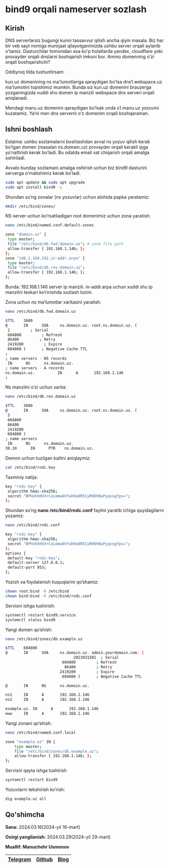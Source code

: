 
# bind9 orqali nameserver sozlash

## Kirish
DNS serverlarsiz bugungi kunni tassavvur qilish ancha qiyin masala. Biz har bir veb sayt nomiga murojaat qilayotganimizda ushbu server orqali aylanib o'tamiz. Dasturchilar tomonidan esa ko'p holatlarda yandex, cloudflare yoki provayder orqali dnslarni boshqarish imkoni bor. Ammo domenning o’zi orqali boshqarishchi?

Oddiyroq tilda tushuntirsam:

kun.uz domenining ns ma'lumotlariga qaraydigan bo'lsa dns1.webspace.uz ma'lumotini topishimiz mumkin. Bunda siz kun.uz domenini brauzerga yozganingizda xuddi shu domen ip manzili webspace dns serveri orqali aniqlanadi.

Mendagi manu.uz domenini qaraydigan bo’lsak unda s1.manu.uz yozuvini kuzatamiz. Ya’ni men dns serverni o’z domenim orqali boshqaraman.

## Ishni boshlash

<Callout type="info" emoji="">
Eslatma: ushbu sozlamalarni boshlashdan avval ns yozuv qilish kerak bo’lgan domen (masalan ns.domain.uz) provayder orqali kerakli ipga yo’naltirish kerak bo’ladi. Bu odatda email xat chiqarish orqali amalga oshiriladi.
</Callout>

Avvalo bunday sozlamani amalga oshirish uchun biz bind9 dasturini serverga o’rnatishimiz kerak bo’ladi.

```bash
sudo apt update && sudo apt upgrade
sudo apt install bind9 -y
```
Shundan so’ng zonalar (ns yozuvlar) uchun alohida papka yaratamiz:

```bash
mkdir /etc/bind/zones/
```

NS server uchun ko’rsatiladigan root domenimiz uchun zona yaratish:

```bash
nano /etc/bind/named.conf.default-zones
```

```bash filename="/etc/bind/named.conf.default-zones"
zone "domain.uz" {
 type master;
 file "/etc/bind/db.fwd.domain.uz"; # zone file path
 allow-transfer { 192.168.1.146; };
};
zone "146.1.168.192.in-addr.arpa" {
 type master;
 file "/etc/bind/db.rev.domain.uz";
 allow-transfer { 192.168.1.146; }; 
};
```

Bunda: 192.168.1.146 server ip manzili. in-addr.arpa uchun xuddi shu ip manzilni teskari ko’rinishda sozlash lozim.

Zona uchun ns ma’lumotlar xaritasini yaratish:

```bash
nano /etc/bind/db.fwd.domain.uz
```
```bash filename="/etc/bind/db.fwd.domain.uz"
$TTL    3600
@       IN      SOA     ns.domain.uz. root.ns.domain.uz. (
 2         ; Serial
 604800         ; Refresh
 86400         ; Retry
 2419200         ; Expire
 604800 )       ; Negative Cache TTL
;
; name servers - NS records
 IN      NS      ns.domain.uz.
; name servers - A records
ns.domain.uz.          IN      A       192.168.1.146
;
```

Ns manzilni o’zi uchun xarita:

```bash
nano /etc/bind/db.rev.domain.uz
```

```bash filename="/etc/bind/db.rev.domain.uz"
$TTL    3600
@       IN      SOA     ns.domain.uz. root.ns.domain.uz. (
 5
 604800
 86400
 2419200
 604800 )
; name servers
 IN      NS      ns.domain.uz.
30.10      IN      PTR    ns.domain.uz.
```

Demon uchun tuzilgan kalitni aniqlaymiz:

```bash
cat /etc/bind/rndc.key
```

Taxminiy natija:

```bash
key "rndc-key" {
 algorithm hmac-sha256;
 secret "BPHuhhHVX+CoLmmw6hfwh9a0R5CyRHOhNuPyqvogfps=";
};
```

Shundan so’ng **nano /etc/bind/rndc.conf** faylini yaratib ichiga quyidagilarni yozamiz:

```bash
nano /etc/bind/rndc.conf
```

```bash filename="/etc/bind/rndc.conf"
key "rndc-key" {
 algorithm hmac-sha256;
 secret "BPHuhhHVX+CoLmmw6hfwh9a0R5CyRHOhNuPyqvogfps=";
};
options {
 default-key "rndc-key";
 default-server 127.0.0.1;
 default-port 953;
};
```

Yozish va foydalanish huquqlarini qo’shamiz:

```bash
chown root:bind -R /etc/bind
chown bind:bind -R /etc/bind/rndc.conf
```

Servisni ishga tushirish:

```bash
systemctl restart bind9.service
systemctl status bind9
```

Yangi domen qo’shish:

```bash
nano /etc/bind/zones/db.example.uz
```

```bash filename="/etc/bind/zones/db.example.uz"
$TTL    604800
@       IN      SOA     ns.domain.uz. admin.yourdomain.com. (
                              2023031501  ; Serial
                         604800         ; Refresh
                          86400         ; Retry
                        2419200         ; Expire
                         604800 )       ; Negative Cache TTL

@       IN      NS      ns.domain.uz.

ns1     IN      A       192.168.1.146
ns2     IN      A       192.168.1.146

example.uz. IN      A       192.168.1.146
www     IN      A       192.168.1.146
```
Yangi zonani qo’shish:

```bash
nano /etc/bind/named.conf.local
```

```bash filename="/etc/bind/named.conf.local"
zone "example.uz" IN {
    type master;
    file "/etc/bind/zones/db.example.uz";
    allow-transfer { 192.168.1.146; };
};
```

Servisni qayta ishga tushirish

```bash
systemctl restart bind9
```

Yozuvlarni tekshirish ko’rish:

```bash
dig example.uz all
```

## Qo'shimcha

<Callout type="info" emoji="">

**Sana:** 2024.03.16(2024-yil 16-mart)

**Oxirgi yangilanish:** 2024.03.29(2024-yil 29-mart)

**Muallif: Manuchehr Usmonov**

| [Telegram](https://t.me/yetimdasturchi) | [Github](https://github.com/yetimdasturchi) | [Blog](https://diary.manu.uz/) |
| - | - | - |

</Callout>